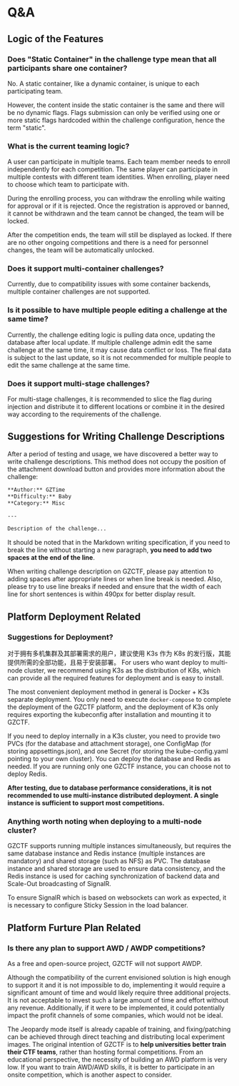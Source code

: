 # Q&A

## Logic of the Features

### Does "Static Container" in the challenge type mean that all participants share one container?

No. A static container, like a dynamic container, is unique to each participating team.

However, the content inside the static container is the same and there will be no dynamic flags. Flags submission can only be verified using one or more static flags hardcoded within the challenge configuration, hence the term "static".

### What is the current teaming logic?

A user can participate in multiple teams. Each team member needs to enroll independently for each competition. The same player can participate in multiple contests with different team identities. When enrolling, player need to choose which team to participate with.

During the enrolling process, you can withdraw the enrolling while waiting for approval or if it is rejected. Once the registration is approved or banned, it cannot be withdrawn and the team cannot be changed, the team will be locked.

After the competition ends, the team will still be displayed as locked. If there are no other ongoing competitions and there is a need for personnel changes, the team will be automatically unlocked.

### Does it support multi-container challenges?

Currently, due to compatibility issues with some container backends, multiple container challenges are not supported.

### Is it possible to have multiple people editing a challenge at the same time?

Currently, the challenge editing logic is pulling data once, updating the database after local update. If multiple challenge admin edit the same challenge at the same time, it may cause data conflict or loss. The final data is subject to the last update, so it is not recommended for multiple people to edit the same challenge at the same time.

### Does it support multi-stage challenges?

For multi-stage challenges, it is recommended to slice the flag during injection and distribute it to different locations or combine it in the desired way according to the requirements of the challenge.

## Suggestions for Writing Challenge Descriptions

After a period of testing and usage, we have discovered a better way to write challenge descriptions. This method does not occupy the position of the attachment download button and provides more information about the challenge:

```md
**Author:** GZTime
**Difficulty:** Baby
**Category:** Misc

---

Description of the challenge...
```

It should be noted that in the Markdown writing specification, if you need to break the line without starting a new paragraph, **you need to add two spaces at the end of the line**.

When writing challenge description on GZCTF, please pay attention to adding spaces after appropriate lines or when line break is needed. Also, please try to use line breaks if needed and ensure that the width of each line for short sentences is within 490px for better display result.

## Platform Deployment Related

### Suggestions for Deployment?

对于拥有多机集群及其部署需求的用户，建议使用 K3s 作为 K8s 的发行版，其能提供所需的全部功能，且易于安装部署。
For users who want deploy to multi-node cluster, we recommend using K3s as the distribution of K8s, which can provide all the required features for deployment and is easy to install.

The most convenient deployment method in general is Docker + K3s separate deployment. You only need to execute `docker-compose` to complete the deployment of the GZCTF platform, and the deployment of K3s only requires exporting the kubeconfig after installation and mounting it to GZCTF.


If you need to deploy internally in a K3s cluster, you need to provide two PVCs (for the database and attachment storage), one ConfigMap (for storing appsettings.json), and one Secret (for storing the kube-config.yaml pointing to your own cluster). You can deploy the database and Redis as needed. If you are running only one GZCTF instance, you can choose not to deploy Redis.

**After testing, due to database performance considerations, it is not recommended to use multi-instance distributed deployment. A single instance is sufficient to support most competitions.**

### Anything worth noting when deploying to a multi-node cluster?

GZCTF supports running multiple instances simultaneously, but requires the same database instance and Redis instance (multiple instances are mandatory) and shared storage (such as NFS) as PVC. The database instance and shared storage are used to ensure data consistency, and the Redis instance is used for caching synchronization of backend data and Scale-Out broadcasting of SignalR.

To ensure SignalR which is based on websockets can work as expected, it is necessary to configure Sticky Session in the load balancer.

## Platform Furture Plan Related

### Is there any plan to support AWD / AWDP competitions?

As a free and open-source project, GZCTF will not support AWDP.

Although the compatibility of the current envisioned solution is high enough to support it and it is not impossible to do, implementing it would require a significant amount of time and would likely require three additional projects. It is not acceptable to invest such a large amount of time and effort without any revenue. Additionally, if it were to be implemented, it could potentially impact the profit channels of some companies, which would not be ideal.

The Jeopardy mode itself is already capable of training, and fixing/patching can be achieved through direct teaching and distributing local experiment images. The original intention of GZCTF is to **help universities better train their CTF teams**, rather than hosting formal competitions. From an educational perspective, the necessity of building an AWD platform is very low. If you want to train AWD/AWD skills, it is better to participate in an onsite competition, which is another aspect to consider.

